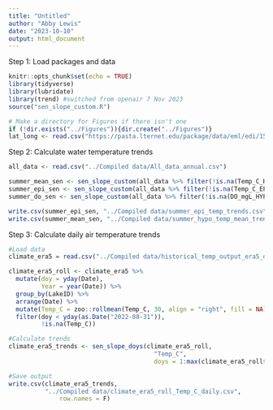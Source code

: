 ```yaml
---
title: "Untitled"
author: "Abby Lewis"
date: "2023-10-10"
output: html_document
---
```


Step 1: Load packages and data

```r
knitr::opts_chunk$set(echo = TRUE)
library(tidyverse)
library(lubridate)
library(trend) #switched from openair 7 Nov 2023
source("sen_slope_custom.R")

# Make a directory for Figures if there isn't one
if (!dir.exists("../Figures")){dir.create("../Figures")}
lat_long <- read.csv("https://pasta.lternet.edu/package/data/eml/edi/1530/1/fadd3eaa25b5fdd1fc4efba70e660579")
```

Step 2: Calculate water temperature trends

```r
all_data <- read.csv("../Compiled data/All_data_annual.csv")

summer_mean_sen <- sen_slope_custom(all_data %>% filter(!is.na(Temp_C_HYPO)), "Temp_C_HYPO")
summer_epi_sen <- sen_slope_custom(all_data %>% filter(!is.na(Temp_C_EPI)), "Temp_C_EPI")
summer_do_sen <- sen_slope_custom(all_data %>% filter(!is.na(DO_mgL_HYPO), DO_mgL_HYPO > 1), "DO_mgL_HYPO")

write.csv(summer_epi_sen, "../Compiled data/summer_epi_temp_trends.csv", row.names = F)
write.csv(summer_mean_sen, "../Compiled data/summer_hypo_temp_mean_trends.csv", row.names = F)
```

Step 3: Calculate daily air temperature trends

```r
#Load data
climate_era5 = read.csv("../Compiled data/historical_temp_output_era5_daily.csv")

climate_era5_roll <- climate_era5 %>%
  mutate(doy = yday(Date),
         Year = year(Date)) %>%
  group_by(LakeID) %>%
  arrange(Date) %>%
  mutate(Temp_C = zoo::rollmean(Temp_C, 30, align = "right", fill = NA)) %>%
  filter(doy < yday(as.Date("2022-08-31")),
         !is.na(Temp_C))

#Calculate trends
climate_era5_trends <- sen_slope_doys(climate_era5_roll, 
                                        "Temp_C",
                                        doys = 1:max(climate_era5_roll$doy))

#Save output
write.csv(climate_era5_trends, 
          "../Compiled data/climate_era5_roll_Temp_C_daily.csv", 
              row.names = F)
```

